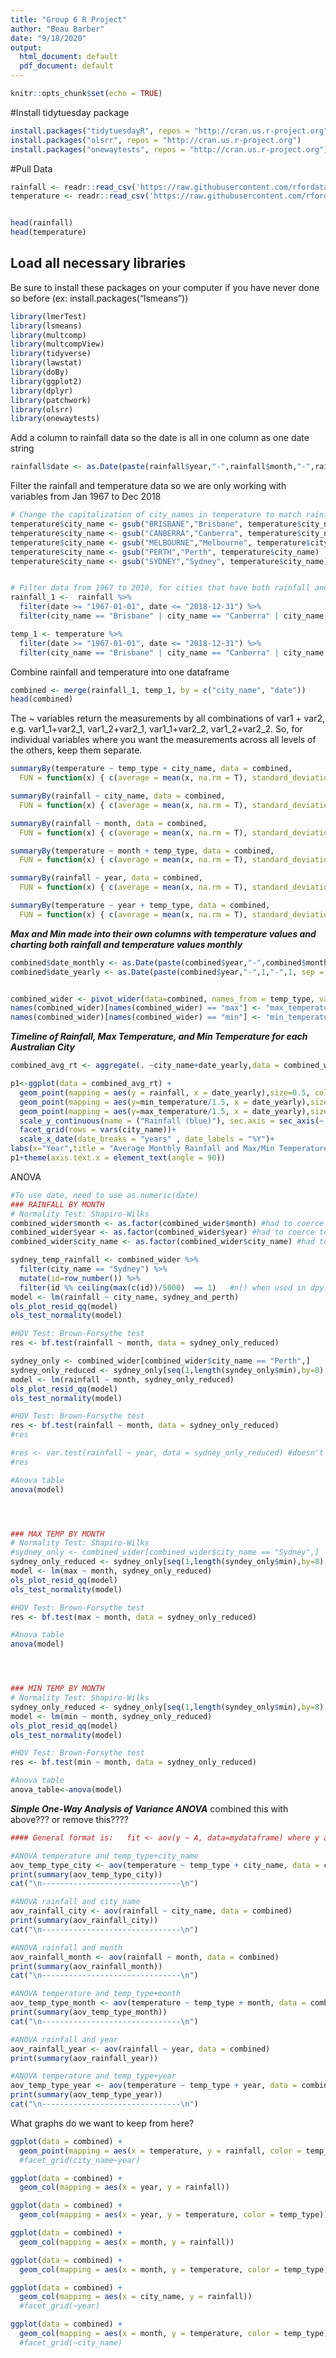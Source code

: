 ```yaml
---
title: "Group 6 R Project"
author: "Beau Barber"
date: "9/18/2020"
output:
  html_document: default
  pdf_document: default
---
```


```r
knitr::opts_chunk$set(echo = TRUE)
```

#Install tidytuesday package
```r
install.packages("tidytuesdayR", repos = "http://cran.us.r-project.org") #in order install.package to be in code you might have to include repo="repo source"
install.packages("olsrr", repos = "http://cran.us.r-project.org")
install.packages("onewaytests", repos = "http://cran.us.r-project.org")
```



#Pull Data

```r
rainfall <- readr::read_csv('https://raw.githubusercontent.com/rfordatascience/tidytuesday/master/data/2020/2020-01-07/rainfall.csv')
temperature <- readr::read_csv('https://raw.githubusercontent.com/rfordatascience/tidytuesday/master/data/2020/2020-01-07/temperature.csv')


head(rainfall)
head(temperature)
```
## Load all necessary libraries
Be sure to install these packages on your computer if you have never done so before (ex: install.packages("lsmeans"))
```r
library(lmerTest)
library(lsmeans)
library(multcomp)
library(multcompView)
library(tidyverse)
library(lawstat)
library(doBy)
library(ggplot2)
library(dplyr)
library(patchwork)
library(olsrr)
library(onewaytests)
```

Add a column to rainfall data so the date is all in one column as one date string
```r
rainfall$date <- as.Date(paste(rainfall$year,"-",rainfall$month,"-",rainfall$day, sep = ""))
```

Filter the rainfall and temperature data so we are only working with variables from Jan 1967 to Dec 2018
```r
# Change the capitalization of city_names in temperature to match rainfall city_name case
temperature$city_name <- gsub("BRISBANE","Brisbane", temperature$city_name)
temperature$city_name <- gsub("CANBERRA","Canberra", temperature$city_name)
temperature$city_name <- gsub("MELBOURNE","Melbourne", temperature$city_name)
temperature$city_name <- gsub("PERTH","Perth", temperature$city_name)
temperature$city_name <- gsub("SYDNEY","Sydney", temperature$city_name)


# Filter data from 1967 to 2018, for cities that have both rainfall and temperature data
rainfall_1 <-  rainfall %>%
  filter(date >= "1967-01-01", date <= "2018-12-31") %>%
  filter(city_name == "Brisbane" | city_name == "Canberra" | city_name == "Melbourne" | city_name == "Perth" | city_name == "Sydney")

temp_1 <- temperature %>%
  filter(date >= "1967-01-01", date <= "2018-12-31") %>%
  filter(city_name == "Brisbane" | city_name == "Canberra" | city_name == "Melbourne" | city_name == "Perth" | city_name == "Sydney")

```

Combine rainfall and temperature into one dataframe
```r
combined <- merge(rainfall_1, temp_1, by = c("city_name", "date"))
head(combined)
```

The ~ variables return the measurements by all combinations of var1 + var2, e.g. var1_1+var2_1, var1_2+var2_1, var1_1+var2_2, var1_2+var2_2. So, for individual variables where you want the measurements across all levels of the others, keep them separate.

```r

summaryBy(temperature ~ temp_type + city_name, data = combined,
  FUN = function(x) { c(average = mean(x, na.rm = T), standard_deviation = sd(x, na.rm = T), maximum = max(x, na.rm = T), minimum = min(x, na.rm = T)) } )

summaryBy(rainfall ~ city_name, data = combined,
  FUN = function(x) { c(average = mean(x, na.rm = T), standard_deviation = sd(x, na.rm = T), maximum = max(x, na.rm = T), minimum = min(x, na.rm = T)) } )

summaryBy(rainfall ~ month, data = combined,
  FUN = function(x) { c(average = mean(x, na.rm = T), standard_deviation = sd(x, na.rm = T), maximum = max(x, na.rm = T), minimum = min(x, na.rm = T)) } )

summaryBy(temperature ~ month + temp_type, data = combined,
  FUN = function(x) { c(average = mean(x, na.rm = T), standard_deviation = sd(x, na.rm = T), maximum = max(x, na.rm = T), minimum = min(x, na.rm = T)) } )

summaryBy(rainfall ~ year, data = combined,
  FUN = function(x) { c(average = mean(x, na.rm = T), standard_deviation = sd(x, na.rm = T), maximum = max(x, na.rm = T), minimum = min(x, na.rm = T)) } )

summaryBy(temperature ~ year + temp_type, data = combined,
  FUN = function(x) { c(average = mean(x, na.rm = T), standard_deviation = sd(x, na.rm = T), maximum = max(x, na.rm = T), minimum = min(x, na.rm = T)) } )


```

___Max and Min made into their own columns with temperature values and charting both rainfall and temperature values monthly___
```r
combined$date_monthly <- as.Date(paste(combined$year,"-",combined$month,"-",1, sep = "")) #makes charting the dates by month easier
combined$date_yearly <- as.Date(paste(combined$year,"-",1,"-",1, sep = ""))#makes charting the dates on the x-axis by year easier


combined_wider <- pivot_wider(data=combined, names_from = temp_type, values_from = temperature)
names(combined_wider)[names(combined_wider) == "max"] <- "max_temperature"
names(combined_wider)[names(combined_wider) == "min"] <- "min_temperature"

```

___Timeline of Rainfall, Max Temperature, and Min Temperature for each Australian City___
```r
combined_avg_rt <- aggregate(. ~city_name+date_yearly,data = combined_wider[, c("rainfall","max_temperature","min_temperature","city_name","date_yearly")], mean)

p1<-ggplot(data = combined_avg_rt) +
  geom_point(mapping = aes(y = rainfall, x = date_yearly),size=0.5, colour="blue")+
  geom_point(mapping = aes(y=min_temperature/1.5, x = date_yearly),size=0.001,alpha=0.75, colour="red") +
  geom_point(mapping = aes(y=max_temperature/1.5, x = date_yearly),size=0.001,alpha=0.75, colour="black") +
  scale_y_continuous(name = ("Rainfall (blue)"), sec.axis = sec_axis(~.*1.5,name="Temperature (Max=black, Min=red)"))+
  facet_grid(rows = vars(city_name))+
  scale_x_date(date_breaks = "years" , date_labels = "%Y")+
labs(x="Year",title = "Average Monthly Rainfall and Max/Min Temperatures")
p1+theme(axis.text.x = element_text(angle = 90))

```

ANOVA
```r


#To use date, need to use as.numeric(date) 
### RAINFALL BY MONTH
# Normality Test: Shapiro-Wilks
combined_wider$month <- as.factor(combined_wider$month) #had to coerce to a factor
combined_wider$year <- as.factor(combined_wider$year) #had to coerce to a factor
combined_wider$city_name <- as.factor(combined_wider$city_name) #had to coerce to a factor

sydney_temp_rainfall <- combined_wider %>%
  filter(city_name == "Sydney") %>%
  mutate(id=row_number()) %>%
  filter(id %% ceiling(max(c(id))/5000)  == 1)   #n() when used in dpylr is the "count number of observations in the current group
model <- lm(rainfall ~ city_name, sydney_and_perth)
ols_plot_resid_qq(model)
ols_test_normality(model)

#HOV Test: Brown-Forsythe test
res <- bf.test(rainfall ~ month, data = sydney_only_reduced)

sydney_only <- combined_wider[combined_wider$city_name == "Perth",]
sydney_only_reduced <- sydney_only[seq(1,length(syndey_only$min),by=8),] # lm can only accept up to 5000 observations
model <- lm(rainfall ~ month, sydney_only_reduced)
ols_plot_resid_qq(model)
ols_test_normality(model)

#HOV Test: Brown-Forsythe test
res <- bf.test(rainfall ~ month, data = sydney_only_reduced)
#res

#res <- var.test(rainfall ~ year, data = sydney_only_reduced) #doesn't work because factors have more than 2 levles
#res

#Anova table
anova(model)




### MAX TEMP BY MONTH
# Normality Test: Shapiro-Wilks
#sydney_only <- combined_wider[combined_wider$city_name == "Sydney",]
sydney_only_reduced <- sydney_only[seq(1,length(syndey_only$min),by=8),]
model <- lm(max ~ month, sydney_only_reduced)
ols_plot_resid_qq(model)
ols_test_normality(model)

#HOV Test: Brown-Forsythe test
res <- bf.test(max ~ month, data = sydney_only_reduced)

#Anova table
anova(model)




### MIN TEMP BY MONTH
# Normality Test: Shapiro-Wilks
sydney_only_reduced <- sydney_only[seq(1,length(syndey_only$min),by=8),]
model <- lm(min ~ month, sydney_only_reduced)
ols_plot_resid_qq(model)
ols_test_normality(model)

#HOV Test: Brown-Forsythe test
res <- bf.test(min ~ month, data = sydney_only_reduced)

#Anova table
anova_table<-anova(model)
```

___Simple One-Way Analysis of Variance ANOVA___ combined this with above??? or remove this???? 
```r
#### General format is:   fit <- aov(y ~ A, data=mydataframe) where y and A are variables in the mydataframe

#ANOVA temperature and temp_type+city_name
aov_temp_type_city <- aov(temperature ~ temp_type + city_name, data = combined)
print(summary(aov_temp_type_city))
cat("\n-------------------------------\n")

#ANOVA rainfall and city_name
aov_rainfall_city <- aov(rainfall ~ city_name, data = combined)
print(summary(aov_rainfall_city))
cat("\n-------------------------------\n")

#ANOVA rainfall and month
aov_rainfall_month <- aov(rainfall ~ month, data = combined)
print(summary(aov_rainfall_month))
cat("\n-------------------------------\n")

#ANOVA temperature and temp_type+month
aov_temp_type_month <- aov(temperature ~ temp_type + month, data = combined)
print(summary(aov_temp_type_month))
cat("\n-------------------------------\n")

#ANOVA rainfall and year
aov_rainfall_year <- aov(rainfall ~ year, data = combined)
print(summary(aov_rainfall_year))

#ANOVA temperature and temp_type+year
aov_temp_type_year <- aov(temperature ~ temp_type + year, data = combined)
print(summary(aov_temp_type_year))
cat("\n-------------------------------\n")
```

What graphs do we want to keep from here?
```r
ggplot(data = combined) +
  geom_point(mapping = aes(x = temperature, y = rainfall, color = temp_type))
  #facet_grid(city_name~year)

ggplot(data = combined) +
  geom_col(mapping = aes(x = year, y = rainfall))

ggplot(data = combined) +
  geom_col(mapping = aes(x = year, y = temperature, color = temp_type))

ggplot(data = combined) +
  geom_col(mapping = aes(x = month, y = rainfall))

ggplot(data = combined) +
  geom_col(mapping = aes(x = month, y = temperature, color = temp_type))

ggplot(data = combined) +
  geom_col(mapping = aes(x = city_name, y = rainfall))
  #facet_grid(~year)

ggplot(data = combined) +
  geom_col(mapping = aes(x = month, y = temperature, color = temp_type))
  #facet_grid(~city_name)

```






